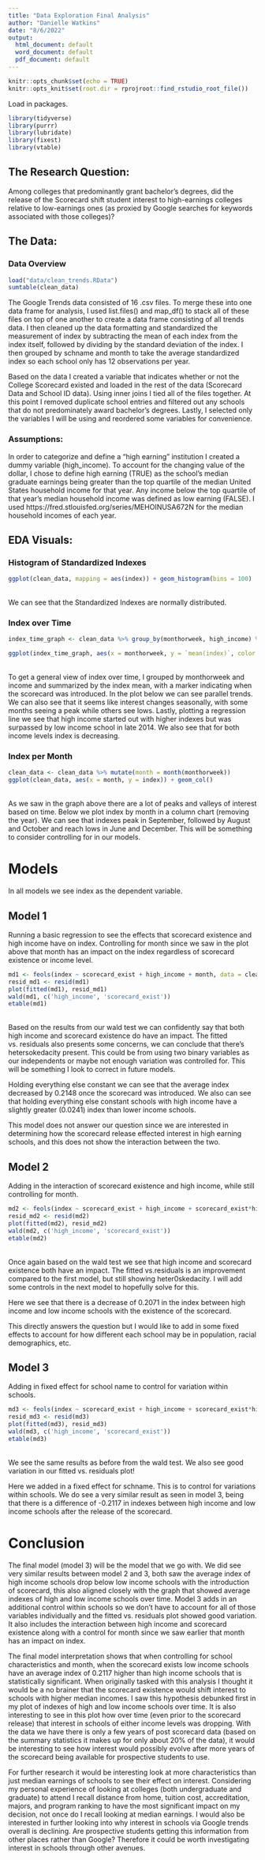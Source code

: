 ```yaml
---
title: "Data Exploration Final Analysis"
author: "Danielle Watkins"
date: "8/6/2022"
output:
  html_document: default
  word_document: default
  pdf_document: default
---
```

```r
knitr::opts_chunk$set(echo = TRUE)
knitr::opts_knit$set(root.dir = rprojroot::find_rstudio_root_file())
```


Load in packages.
```r
library(tidyverse)
library(purrr)
library(lubridate)
library(fixest)
library(vtable)
```

## The Research Question:
Among colleges that predominantly grant bachelor’s degrees, did the release of the Scorecard shift student interest to high-earnings colleges relative to low-earnings ones (as proxied by Google searches for keywords associated with those colleges)?

## The Data: \
### Data Overview\
```r
load("data/clean_trends.RData")
sumtable(clean_data)
```

The Google Trends data consisted of 16 .csv files. To merge these into one data frame for analysis, I used list.files() and map_df() to stack all of these files on top of one another to create a data frame consisting of all trends data. I then cleaned up the data formatting and standardized the measurement of index by subtracting the mean of each index from the index itself, followed by dividing by the standard deviation of the index. I then grouped by schname and month to take the average standardized index so each school only has 12 observations per year.  

Based on the data I created a variable that indicates whether or not the College Scorecard existed and loaded in the rest of the data (Scorecard Data and School ID data). Using inner joins I tied all of the files together. At this point I removed duplicate school entries and filtered out any schools that do not predominately award bachelor's degrees. Lastly, I selected only the variables I will be using and reordered some variables for convenience.


### Assumptions: 
In order to categorize and define a "high earning" institution I created a dummy variable (high_income). To account for the changing value of the dollar, I chose to define high earning (TRUE) as the school's median graduate earnings being greater than the top quartile of the median United States household income for that year. Any income below the top quartile of that year's median household income was defined as low earning (FALSE). I used https://fred.stlouisfed.org/series/MEHOINUSA672N for the median household incomes of each year.


## EDA Visuals:
### Histogram of Standardized Indexes \
```r
ggplot(clean_data, mapping = aes(index)) + geom_histogram(bins = 100)
```
\
We can see that the Standardized Indexes are normally distributed. \

### Index over Time \
```r
index_time_graph <- clean_data %>% group_by(monthorweek, high_income) %>% summarize(mean(index))

ggplot(index_time_graph, aes(x = monthorweek, y = `mean(index)`, color = high_income)) + geom_point() + geom_line() + geom_vline(xintercept = as.Date("2015-09-01")) + geom_smooth(method = 'lm')
```
\
To get a general view of index over time, I grouped by monthorweek and income and summarized by the index mean, with a marker indicating when the scorecard was introduced. In the plot below we can see parallel trends. We can also see that it seems like interest changes seasonally, with some months seeing a peak while others see lows. Lastly, plotting a regression line we see that high income started out with higher indexes but was surpassed by low income school in late 2014. We also see that for both income levels index is decreasing.\

### Index per Month
```r
clean_data <- clean_data %>% mutate(month = month(monthorweek))
ggplot(clean_data, aes(x = month, y = index)) + geom_col()
```
\
As we saw in the graph above there are a lot of peaks and valleys of interest based on time. Below we plot index by month in a column chart (removing the year). We can see that indexes peak in September, followed by August and October and reach lows in June and December. This will be something to consider controlling for in our models.\

# Models \
In all models we see index as the dependent variable. 

## Model 1 \
Running a basic regression to see the effects that scorecard existence and high income have on index. Controlling for month since we saw in the plot above that month has an impact on the index regardless of scorecard existence or income level.
```r
md1 <- feols(index ~ scorecard_exist + high_income + month, data = clean_data)
resid_md1 <- resid(md1)
plot(fitted(md1), resid_md1)
wald(md1, c('high_income', 'scorecard_exist'))
etable(md1)
```
\
Based on the results from our wald test we can confidently say that both high income and scorecard existence do have an impact. The fitted vs. residuals also presents some concerns, we can conclude that there's hetersokedacity present. This could be from using two binary variables as our independents or maybe not enough variation was controlled for. This will be something I look to correct in future models.

Holding everything else constant we can see that the average index decreased by 0.2148 once the scorecard was introduced. We also can see that holding everything else constant schools with high income have a slightly greater (0.0241) index than lower income schools. 

This model does not answer our question since we are interested in determining how the scorecard release effected interest in high earning schools, and this does not show the interaction between the two.\

## Model 2 \
Adding in the interaction of scorecard existence and high income, while still controlling for month. 
```r
md2 <- feols(index ~ scorecard_exist + high_income + scorecard_exist*high_income + month, data = clean_data, vcov = 'hetero')
resid_md2 <- resid(md2)
plot(fitted(md2), resid_md2)
wald(md2, c('high_income', 'scorecard_exist'))
etable(md2)

```
\
Once again based on the wald test we see that high income and scorecard existence both have an impact. The fitted vs.residuals is an improvement compared to the first model, but still showing heter0skedacity. I will add some controls in the next model to hopefully solve for this. 

Here we see that there is a decrease of 0.2071 in the index between high income and low income schools with the existence of the scorecard. 

This directly answers the question but I would like to add in some fixed effects to account for how different each school may be in population, racial demographics, etc.

##  Model 3 \
Adding in fixed effect for school name to control for variation within schools.
```r
md3 <- feols(index ~ scorecard_exist + high_income + scorecard_exist*high_income + month | schname, data = clean_data, vcov = 'hetero')
resid_md3 <- resid(md3)
plot(fitted(md3), resid_md3)
wald(md3, c('high_income', 'scorecard_exist'))
etable(md3)
```
\
We see the same results as before from the wald test. We also see good variation in our fitted vs. residuals plot! 

Here we added in a fixed effect for schname. This is to control for variations within schools. We do see a very similar result as seen in model 3, being that there is a difference of -0.2117 in indexes between high income and low income schools after the release of the scorecard. \

# Conclusion\
The final model (model 3) will be the model that we go with. We did see very similar results between model 2 and 3, both saw the average index of high income schools drop below low income schools with the introduction of scorecard, this also aligned closely with the graph that showed average indexes of high and low income schools over time. Model 3 adds in an additional control within schools so we don't have to account for all of those variables individually and the fitted vs. residuals plot showed good variation. It also includes the interaction between high income and scorecard existence along with a control for month since we saw earlier that month has an impact on index.

The final model interpretation shows that when controlling for school characteristics and month, when the scorecard exists low income schools have an average index of 0.2117 higher than high income schools that is statistically significant. When originally tasked with this analysis I thought it would be a no brainer that the scorecard existence would shift interest to schools with higher median incomes. I saw this hypothesis debunked first in my plot of indexes of high and low income schools over time. It is also interesting to see in this plot how over time (even prior to the scorecard release) that interest in schools of either income levels was dropping. With the data we have there is only a few years of post scorecard data (based on the summary statistics it makes up for only about 20% of the data), it would be interesting to see how interest would possibly evolve after more years of the scorecard being available for prospective students to use. 

For further research it would be interesting look at more characteristics than just median earnings of schools to see their effect on interest. Considering my personal experience of looking at colleges (both undergraduate and graduate) to attend I recall distance from home, tuition cost, accreditation, majors, and program ranking to have the most significant impact on my decision, not once do I recall looking at median earnings. I would also be interested in further looking into why interest in schools via Google trends overall is declining. Are prospective students getting this information from other places rather than Google? Therefore it could be worth investigating interest in schools through other avenues. 